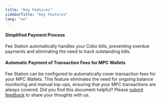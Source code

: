 ```yaml
---
title: "Key Features"
sidebarTitle: "Key Features"
lang: "en"
---
```


#### Simplified Payment Process
Fee Station automatically handles your Cobo bills, preventing overdue payments and eliminating the need to track outstanding bills.

#### Automatic Payment of Transaction Fees for MPC Wallets

Fee Station can be configured to automatically cover transaction fees for your MPC Wallets. This feature eliminates the need for ongoing balance monitoring and manual top-ups, ensuring that your MPC transactions are always covered.
<Tip>Did you find this document helpful? Please [submit feedback](https://forms.zohopublic.com/cobo/form/DocumentFeedbackForm/formperma/QvLOhxJv1_JMsJ-1dleZ8Itb_7rzN-LtgvsDdxosoVI?referrername=manuals) to share your thoughts with us.</Tip>